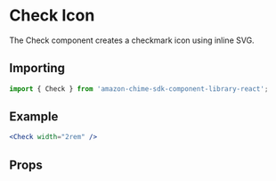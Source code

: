 

# Check Icon

The Check component creates a checkmark icon using inline SVG.

## Importing

```javascript
import { Check } from 'amazon-chime-sdk-component-library-react';
```

## Example

<ThemeProvider theme={lightTheme}>
  <Preview>
    <Check width="2rem" />
  </Preview>
</ThemeProvider>

```jsx
<Check width="2rem" />
```

## Props

<Props of={Check} />
